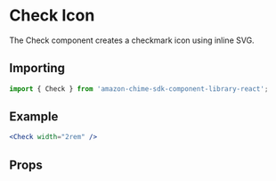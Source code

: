 

# Check Icon

The Check component creates a checkmark icon using inline SVG.

## Importing

```javascript
import { Check } from 'amazon-chime-sdk-component-library-react';
```

## Example

<ThemeProvider theme={lightTheme}>
  <Preview>
    <Check width="2rem" />
  </Preview>
</ThemeProvider>

```jsx
<Check width="2rem" />
```

## Props

<Props of={Check} />
